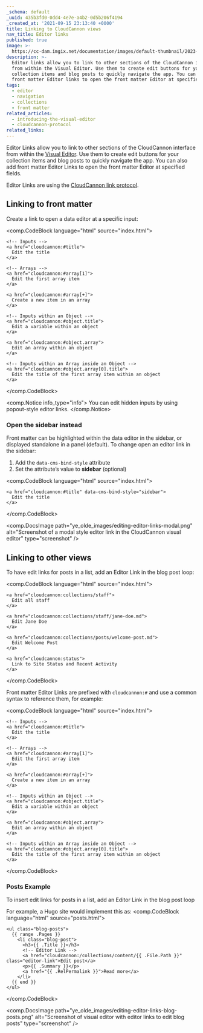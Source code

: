```yaml
---
_schema: default
_uuid: 435b3fd0-0dd4-4e7e-a4b2-0d5b206f4194
_created_at: '2021-09-15 23:13:40 +0000'
title: Linking to CloudCannon views
nav_title: Editor links
published: true
image: >-
  https://cc-dam.imgix.net/documentation/images/default-thumbnail/2023-Q4/CloudCannon-Documentation-Thumbnail.png
description: >-
  Editor links allow you to link to other sections of the CloudCannon interface
  from within the Visual Editor. Use them to create edit buttons for your
  collection items and blog posts to quickly navigate the app. You can also add
  front matter Editor links to open the front matter Editor at specified fields.
tags:
  - editor
  - navigation
  - collections
  - front matter
related_articles:
  - introducing-the-visual-editor
  - cloudcannon-protocol
related_links:
---
```

Editor Links allow you to link to other sections of the CloudCannon interface from within the [Visual Editor](/documentation/articles/the-visual-editor/). Use them to create edit buttons for your collection items and blog posts to quickly navigate the app. You can also add front matter Editor Links to open the front matter Editor at specified fields.

Editor Links are using the [CloudCannon link protocol](/documentation/articles/cloudcannon-protocol/).

## Linking to front matter
Create a link to open a data editor at a specific input:

<comp.CodeBlock language="html" source="index.html">
```
<!-- Inputs -->
<a href="cloudcannon:#title">
  Edit the title
</a>

<!-- Arrays -->
<a href="cloudcannon:#array[1]">
  Edit the first array item
</a>

<a href="cloudcannon:#array[+]">
  Create a new item in an array
</a>

<!-- Inputs within an Object -->
<a href="cloudcannon:#object.title">
  Edit a variable within an object
</a>

<a href="cloudcannon:#object.array">
  Edit an array within an object
</a>

<!-- Inputs within an Array inside an Object -->
<a href="cloudcannon:#object.array[0].title">
  Edit the title of the first array item within an object
</a>
```
</comp.CodeBlock>

<comp.Notice info_type="info">
  You can edit hidden inputs by using popout-style editor links.
</comp.Notice>

### Open the sidebar instead
Front matter can be highlighted within the data editor in the sidebar, or displayed standalone in a panel (default). To change open an editor link in the sidebar:

1. Add the `data-cms-bind-style` attribute
2. Set the attribute’s value to **sidebar** (optional)

<comp.CodeBlock language="html" source="index.html">
```
<a href="cloudcannon:#title" data-cms-bind-style="sidebar">
  Edit the title
</a>
```
</comp.CodeBlock>

<comp.DocsImage path="ye_olde_images/editing-editor-links-modal.png" alt="Screenshot of a modal style editor link in the CloudCannon visual editor" type="screenshot" />

## Linking to other views
To have edit links for posts in a list, add an Editor Link in the blog post loop:

<comp.CodeBlock language="html" source="index.html">
```
<a href="cloudcannon:collections/staff">
  Edit all staff
</a>

<a href="cloudcannon:collections/staff/jane-doe.md">
  Edit Jane Doe
</a>

<a href="cloudcannon:collections/posts/welcome-post.md">
  Edit Welcome Post
</a>

<a href="cloudcannon:status">
  Link to Site Status and Recent Activity
</a>
```
</comp.CodeBlock>

Front matter Editor Links are prefixed with `cloudcannon:#` and use a common syntax to reference them, for example:

<comp.CodeBlock language="html" source="index.html">
```
<!-- Inputs -->
<a href="cloudcannon:#title">
  Edit the title
</a>

<!-- Arrays -->
<a href="cloudcannon:#array[1]">
  Edit the first array item
</a>

<a href="cloudcannon:#array[+]">
  Create a new item in an array
</a>

<!-- Inputs within an Object -->
<a href="cloudcannon:#object.title">
  Edit a variable within an object
</a>

<a href="cloudcannon:#object.array">
  Edit an array within an object
</a>

<!-- Inputs within an Array inside an Object -->
<a href="cloudcannon:#object.array[0].title">
  Edit the title of the first array item within an object
</a>
```
</comp.CodeBlock>

### Posts Example
To insert edit links for posts in a list, add an Editor Link in the blog post loop

For example, a Hugo site would implement this as:
<comp.CodeBlock language="html" source="posts.html">
```
<ul class="blog-posts">
  {{ range .Pages }}
    <li class="blog-post">
      <h3>{{ .Title }}</h3>
      <!-- Editor Link -->
      <a href="cloudcannon:/collections/content/{{ .File.Path }}" class="editor-link">Edit post</a>
      <p>{{ .Summary }}</p>
      <a href="{{ .RelPermalink }}">Read more</a>
    </li>
  {{ end }}
</ul>
```
</comp.CodeBlock>


<comp.DocsImage path="ye_olde_images/editing-editor-links-blog-posts.png" alt="Screenshot of visual editor with editor links to edit blog posts" type="screenshot" />
